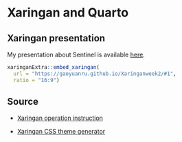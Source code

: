 # Xaringan and Quarto

## Xaringan presentation

My presentation about Sentinel is available [here](https://gaoyuanru.github.io/Xaringanweek2/#1).

```r
xaringanExtra::embed_xaringan(
  url = "https://gaoyuanru.github.io/Xaringanweek2/#1",
  ratio = "16:9") 

```

## Source

-   [Xaringan operation instruction](https://andrewmaclachlan.github.io/CASA0023/2_portfolio.html)

-   [Xaringan CSS theme generator](https://cran.r-project.org/web/packages/xaringanthemer/vignettes/xaringanthemer.html)
